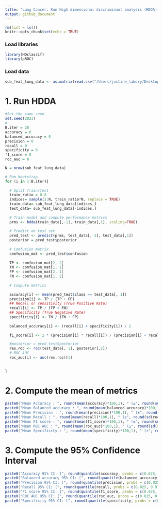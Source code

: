 ```yaml
---
title: "Lung Cancer: Run High dimensional discriminant analysis (HDDA) on selected features"
output: github_document
---
```


```r
rm(list = ls())
knitr::opts_chunk$set(echo = TRUE)
```


### Load libraries
```r
library(HDclassif)
library(pROC)
```

### Load data
```r
sub_feat_lung_data <- as.matrix(read.csv("/Users/justine_labory/Desktop/github/plantnet/Metabolomic_project/lung_project/data/LUNG_T.Feat.Select.csv"))
```

# 1. Run HDDA

```r
#Set the same seed
set.seed(2023)
#
B.iter = 20
accuracy = 0
balanced_accuracy = 0
precision = 0
recall = 0
specificity = 0
f1_score = 0
roc_auc = 0

N = nrow(sub_feat_lung_data)

# Run bootstrap
for (i in 1:B.iter){
  
  # Split Train/Test
  train_ratio = 0.8
  indices= sample(1:N, train_ratio*N, replace = TRUE)
  train_data= sub_feat_lung_data[indices,]
  test_data= sub_feat_lung_data[-indices,]
  
  # Train model and compute performance metrics
  prms <- hdda(train_data[,-1], train_data[,1], scaling=TRUE)
  
  # Predict on test set
  pred_test <- predict(prms, test_data[,-1], test_data[,1])
  posterior = pred_test$posterior
  
  # Confusion matrix
  confusion_mat <- pred_test$confusion
  
  TP <- confusion_mat[2, 2]
  TN <- confusion_mat[1, 1]
  FP <- confusion_mat[2, 1]
  FN <- confusion_mat[1, 2]
  
  # Compute metrics
  
  accuracy[i] <- mean(pred_test$class == test_data[, 1])
  precision[i] <- TP / (TP + FP)
  ## Recall or sensitivity (True Positive Rate)
  recall[i] <- TP / (TP + FN)
  ## Specificity (True Negative Rate)
  specificity[i] <- TN / (TN + FP)
  
  balanced_accuracy[i] <- (recall[i] + specificity[i]) / 2
  
  f1_score[i] <- 2 * (precision[i] * recall[i]) / (precision[i] + recall[i])

  #posterior = pred_test$posterior
  res.roc <- roc(test_data[, 1], posterior[,2])
  # ROC AUC
  roc_auc[i] <- auc(res.roc)[1]
  
  
}
```


# 2. Compute the mean of metrics

```r
paste0("Mean Accuracy : ", round(mean(accuracy)*100,1), " (±", round(sd(accuracy)*100,1),")")
paste0("Mean Balanced accuracy : ", round(mean(balanced_accuracy)*100,1), " (±", round(sd(balanced_accuracy)*100,1),")")
paste0("Mean Precision : ", round(mean(precision)*100,1), " (±", round(sd(precision)*100,1),")")
paste0("Mean Recall : ", round(mean(recall)*100,1), " (±", round(sd(recall)*100,1),")")
paste0("Mean F1 score : ", round(mean(f1_score)*100,1), " (±", round(sd(f1_score)*100,1),")")
paste0("Mean ROC AUC : ", round(mean(roc_auc)*100,1), " (±", round(sd(roc_auc)*100,1),")")
paste0("Mean Specificity : ", round(mean(specificity)*100,1), " (±", round(sd(specificity)*100,1),")")
```


# 3. Compute the 95% Confidence Interval

```r
paste0("Accuracy 95% CI: [", round(quantile(accuracy, probs = c(0.025, 0.975))[1]*100, 1), " ; ", round(quantile(accuracy, probs = c(0.025, 0.975))[2]*100, 1),"]")
paste0("Balanced accuracy 95% CI: [", round(quantile(balanced_accuracy, probs = c(0.025, 0.975))[1]*100, 1), " ; ", round(quantile(balanced_accuracy, probs = c(0.025, 0.975))[2]*100, 1),"]")
paste0("Precision 95% CI: [", round(quantile(precision, probs = c(0.025, 0.975))[1]*100, 1), " ; ",round(quantile(precision, probs = c(0.025, 0.975))[2]*100, 1),"]")
paste0("Recall 95% CI: [", round(quantile(recall, probs = c(0.025, 0.975))[1]*100, 1), " ; ", round(quantile(recall, probs = c(0.025, 0.975))[2]*100, 1),"]")
paste0("F1 score 95% CI: [", round(quantile(f1_score, probs = c(0.025, 0.975))[1]*100, 1), " ; ", round(quantile(f1_score, probs = c(0.025, 0.975))[2]*100, 1),"]")
paste0("ROC AUC 95% CI: [", round(quantile(roc_auc, probs = c(0.025, 0.975))[1]*100, 1), " ; ", round(quantile(roc_auc, probs = c(0.025, 0.975))[2]*100, 1),"]")
paste0("Specificity 95% CI: [", round(quantile(specificity, probs = c(0.025, 0.975))[1]*100, 1), " ; ", round(quantile(specificity, probs = c(0.025, 0.975))[2]*100, 1),"]")
```
